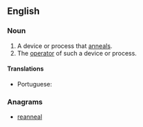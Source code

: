 ==English==

===Noun===
{{en-noun}}

# A device or process that [[anneal]]s.
# The [[operator]] of such a device or process.

====Translations====
{{trans-top|device or process that anneals}}
* Portuguese: {{t|pt|recozedor|m}}
{{trans-mid}}
{{trans-bottom}}

===Anagrams===
* [[reanneal#English|reanneal]]